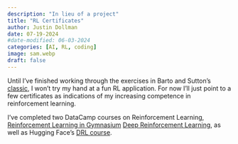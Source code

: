 ```yaml
---
description: "In lieu of a project"
title: "RL Certificates"
author: Justin Dollman
date: 07-19-2024
#date-modified: 06-03-2024
categories: [AI, RL, coding]
image: sam.webp
draft: false
---
```


Until I've finished working through the exercises in Barto and Sutton's [classic](http://incompleteideas.net/book/the-book-2nd.html), I won't try my hand at a fun RL application. For now I'll just point to a few certificates as indications of my increasing competence in reinforcement learning.

I've completed two DataCamp courses on Reinforcement Learning, [Reinforcement Learning in Gymnasium](../../certificates/rl_gym-certificate.pdf) [Deep Reinforcement Learning](../../certificates/drl-certificate.pdf), as well as Hugging Face's [DRL course](https://huggingface.co/learn/deep-rl-course/unit0/introduction).